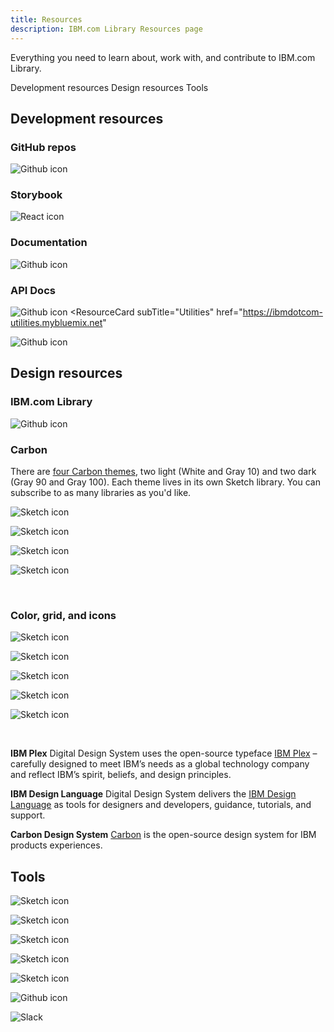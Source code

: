 ```yaml
---
title: Resources
description: IBM.com Library Resources page
---
```


<PageDescription>

Everything you need to learn about, work with, and contribute to IBM.com Library.

</PageDescription>

<AnchorLinks>

<AnchorLink>Development resources</AnchorLink>
<AnchorLink>Design resources</AnchorLink>
<AnchorLink>Tools</AnchorLink>

</AnchorLinks>

## Development resources

### GitHub repos
<Row className="resource-card-group">
  <Column colMd={4} colLg={4} noGutterSm>
<ResourceCard
  subTitle="IBM.com Library"
  href="https://github.com/carbon-design-system/ibm-dotcom-library"
>

![Github icon](./../../images/icon/github-icon.svg)
</ResourceCard>
  </Column>
</Row>

### Storybook

<Row className="resource-card-group">
  <Column colMd={4} colLg={4} noGutterSm>
<ResourceCard
  subTitle="IBM.com Library components & patterns React Storybook"
  href="https://ibmdotcom-react.mybluemix.net"
>

![React icon](./../../images/icon/react-icon.svg)

</ResourceCard>
  </Column>
</Row>

### Documentation
<Row className="resource-card-group">
  <Column colMd={4} colLg={4} noGutterSm>
<ResourceCard
  subTitle="Building for IBM.com"
  href="https://github.com/carbon-design-system/ibm-dotcom-library/blob/master/docs/building-for-ibm-dotcom.md"
>

![Github icon](./../../images/icon/github-icon.svg)
</ResourceCard>
</Column>
</Row>

### API Docs
<Row className="resource-card-group">
<Column colMd={4} colLg={4} noGutterSm>
<ResourceCard
  subTitle="Services"
  href="https://ibmdotcom-services.mybluemix.net"
>

![Github icon](./../../images/icon/github-icon.svg)
</ResourceCard>
  </Column>
<Column colMd={4} colLg={4} noGutterSm>
<ResourceCard
  subTitle="Utilities"
  href="https://ibmdotcom-utilities.mybluemix.net"
>

![Github icon](./../../images/icon/github-icon.svg)
</ResourceCard>
  </Column>
</Row>

## Design resources

### IBM.com Library
<Row className="resource-card-group">
  <Column colMd={4} colLg={4} noGutterSm>
<ResourceCard
  subTitle="Request access to the IBM.com Library design kit"
  href="https://github.com/carbon-design-system/ibm-dotcom-library-design-kit/issues/new?assignees=ljcarot%2C+wonilsuhibm%2C+oliviaflory&labels=adopter+support&template=request-access.md&title=Design+kit+access+request"
>

![Github icon](./../../images/icon/github-icon.svg)
</ResourceCard>
  </Column>
</Row>

### Carbon

There are [four Carbon themes](/guidelines/color/overview#themes), two light (White and Gray 10) and two dark (Gray 90 and Gray 100). Each theme lives in its own Sketch library. You can subscribe to as many libraries as you'd like.

<Row className="resource-card-group">
  
  <Column colMd={4} colLg={4} noGutterSm>
<ResourceCard
  subTitle="White theme"
  actionIcon="download"             
  href="sketch://add-library/cloud/JaVzz"
>

![Sketch icon](../../images/sketch-symbol.svg)
      
</ResourceCard>
  </Column>
  
  <Column colMd={4} colLg={4} noGutterSm>
<ResourceCard
  subTitle="Gray 10 theme"
  actionIcon="download"             
  href="sketch://add-library/cloud/Onwv2"
>

![Sketch icon](../../images/sketch-symbol.svg)
      
</ResourceCard>
  </Column>
  
  <Column colMd={4} colLg={4} noGutterSm>
<ResourceCard
  subTitle="Gray 90 theme"
  actionIcon="download"             
  href="sketch://add-library/cloud/eo37p"
>

![Sketch icon](../../images/sketch-symbol.svg)
      
</ResourceCard>
  </Column>
  
  <Column colMd={4} colLg={4} noGutterSm>
<ResourceCard
  subTitle="Gray 100 theme"
  actionIcon="download"             
  href="sketch://add-library/cloud/d13Ll"
>

![Sketch icon](../../images/sketch-symbol.svg)
      
</ResourceCard>
  </Column>
  
</Row>

<br/>

### Color, grid, and icons

<Row className="resource-card-group">
  
  <Column colMd={4} colLg={4} noGutterSm>
<ResourceCard
  subTitle="RGB color palettes (.clr)"
  actionIcon="download"             
  href="https://github.com/carbon-design-system/carbon/raw/master/packages/colors/artifacts/IBM_Colors.zip"
>

![Sketch icon](../../images/ase_logo.svg)
      
</ResourceCard>
  </Column>
  
  <Column colMd={4} colLg={4} noGutterSm>
<ResourceCard
  subTitle="IBM Design Language library"
  actionIcon="download"             
  href="sketch://add-library/cloud/nwqmk"
>

![Sketch icon](../../images/sketch-symbol.svg)
      
</ResourceCard>
  </Column>
  
  <Column colMd={4} colLg={4} noGutterSm>
<ResourceCard
  subTitle="IBM Icons (16px, 20px) library"
  actionIcon="download"             
  href="sketch://add-library/cloud/KW2yr"
>

![Sketch icon](../../images/sketch-symbol.svg)
      
</ResourceCard>
  </Column>
  
  <Column colMd={4} colLg={4} noGutterSm>
<ResourceCard
  subTitle="IBM Icons (24px, 32px) library"
  actionIcon="download"             
  href="sketch://add-library/cloud/2bwkM"
>

![Sketch icon](../../images/sketch-symbol.svg)
      
</ResourceCard>
  </Column>
  
  <Column colMd={4} colLg={4} noGutterSm>
    <ResourceCard
        subTitle="IBM Grid template"
        aspectRatio="2:1"
        href="https://sketch.cloud/s/ngV7z"
    >

![Sketch icon](../../images/sketch-symbol.svg)

</ResourceCard>
  </Column>
  
</Row>

<br/>

**IBM Plex**
Digital Design System uses the open-source typeface [IBM Plex](https://github.com/ibm/plex) – carefully designed to meet IBM’s needs as a global technology company and reflect IBM’s spirit, beliefs, and design principles.

**IBM Design Language**
Digital Design System delivers the [IBM Design Language](https://www.ibm.com/design/language/) as tools for designers and developers, guidance, tutorials, and support. 

**Carbon Design System**
[Carbon](https://www.carbondesignsystem.com) is the open-source design system for IBM products experiences. 

## Tools

<Row className="resource-card-group">
  
  <Column colMd={4} colLg={4} noGutterSm>
<ResourceCard
  subTitle="IBM User Research Library (CIO)"
  href="https://lux.w3ibm.mybluemix.net/library/"
>

![Sketch icon](../../images/bee_icon.svg)
      
</ResourceCard>
  </Column>
  
  <Column colMd={4} colLg={4} noGutterSm>
<ResourceCard
  subTitle="IBM style guideline"
  href="https://apps.na.collabserv.com/communities/service/html/communitystart?communityUuid=279b622e-3902-4086-9cc7-6c07d8d2d745"
>

![Sketch icon](../../images/bee_icon.svg)
      
</ResourceCard>
  </Column>

  <Column colMd={4} colLg={4} noGutterSm>
<ResourceCard
  subTitle="Color contrast checker"
  href="https://marijohannessen.github.io/color-contrast-checker/"
>

![Sketch icon](../../images/color-contrast-icon.svg)
      
</ResourceCard>
  </Column>
  
  <Column colMd={4} colLg={4} noGutterSm>
<ResourceCard
  subTitle="IBM accessibility"
  href="https://w3.ibm.com/able/"
>

![Sketch icon](../../images/bee_icon.svg)
      
</ResourceCard>
  </Column>
  
  <Column colMd={4} colLg={4} noGutterSm>
<ResourceCard
  subTitle="Review design on Wake"
  href="https://ibm.wake.com/space/37"
>

![Sketch icon](../../images/wake_logo.svg)
      
</ResourceCard>
    
  </Column>
  
  <Column colMd={4} colLg={4} noGutterSm>
    <ResourceCard
      subTitle="Drupal guideline"
      href="https://cognitive-app.slack.com/archives/C5DJVE8AY"
    >

![Github icon](../../images/icon/drupal_logo.svg)
      
</ResourceCard>
  </Column>
  
  <Column colMd={4} colLg={4} noGutterSm>
    <ResourceCard
      subTitle="For coding and designing questions: #ibm-digital-design"
      href="https://ibm-studios.slack.com/archives/C2PLX8GQ6"
    >

![Slack](../../images/icon/slack-mark.svg)
      
</ResourceCard>
  </Column>
</Row>

